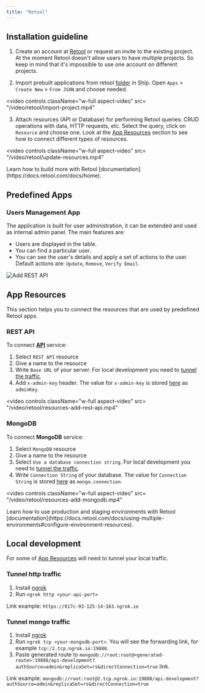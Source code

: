 ```yaml
---
title: "Retool"
---
```


## Installation guideline
1. Create an account at [Retool](https://login.retool.com/auth/signup) or request an invite to the existing project. At the moment Retool doesn't allow users to have multiple projects. So keep in mind that it's impossible to use one account on different projects.

2. Import prebuilt applications from retool [folder](https://github.com/paralect/ship/tree/master/services/api-koa/src/config/retool) in Ship. Open `Apps` > ` Create New` > `From JSON` and choose needed.

<video
   controls
   className="w-full aspect-video"
   src= "/video/retool/import-project.mp4"
></video>


3. Attach resources (API or Database) for performing Retool queries: СRUD operations with data, HTTP requests, etc. Select the query, click on `Resource` and choose one. Look at the [App Resources](#app-resources) section to see how to connect different types of resources.

<video
    controls
    className="w-full aspect-video"
    src= "/video/retool/update-resources.mp4"
></video>

<Tip>
Learn how to build more with Retool [documentation](https://docs.retool.com/docs/home).
</Tip>

## Predefined Apps
### Users Management App
The application is built for user administration, it can be extended and used as internal admin panel. The main features are:
* Users are displayed in the table.
* You can find a particular user.
* You can see the user's details and apply a set of actions to the user. Default actions are: `Update`, `Remove`, `Verify Email`.

![Add REST API](/images/retool/users-managment-table.png)

## App Resources
This section helps you to connect the resources that are used by predefined Retool apps.
### REST API
To connect [**API**](/api-reference/overview) service:
1. Select `REST API` resource
2. Give a name to the resource
3. Write `Base URL` of your server. For local development you need to [tunnel the traffic](#tunnel-http-traffic).
4. Add `x-admin-key` header. The value for `x-admin-key` is stored [here](https://github.com/paralect/ship/blob/master/services/api-koa/src/config/environment/staging.json) as `adminKey`.

<video
    controls
    className="w-full aspect-video"
    src= "/video/retool/resources-add-rest-api.mp4"
></video>

### MongoDB
To connect **MongoDB** service:
1. Select `MongoDB` resource
2. Give a name to the resource
3. Select `Use a database connection string`. For local development you need to [tunnel the traffic](#tunnel-mongo-traffic).
4. Write `Connection String` of your database.  The value for `Connection String` is stored [here](https://github.com/paralect/ship/blob/master/services/api-koa/src/config/environment/staging.json) as `mongo.connection`.

<video
    controls
    className="w-full aspect-video"
    src= "/video/retool/resources-add-mongodb.mp4"
></video>

<Tip>
Learn how to use production and staging environments with Retool [documentation](https://docs.retool.com/docs/using-multiple-environments#configure-environment-resources).
</Tip>

## Local development
For some of [App Resources](#app-resources) will need to tunnel your local traffic.
### Tunnel http traffic
1. Install [ngrok](https://ngrok.com/)
2. Run `ngrok http <your-api-port>`

Link example:
 `https://617c-93-125-14-163.ngrok.io`
### Tunnel mongo traffic
1. Install [ngrok](https://ngrok.com/)
2. Run `ngrok tcp <your-mongodb-port>`. You will see the forwarding link, for example `tcp:/2.tcp.ngrok.io:19888`.
3. Paste generated route to `mongodb://root:root@<generated-route>:19888/api-development?authSource=admin&replicaSet=rs&directConnection=true` link.

Link example:
 `mongodb://root:root@2.tcp.ngrok.io:19888/api-development?authSource=admin&replicaSet=rs&directConnection=true`